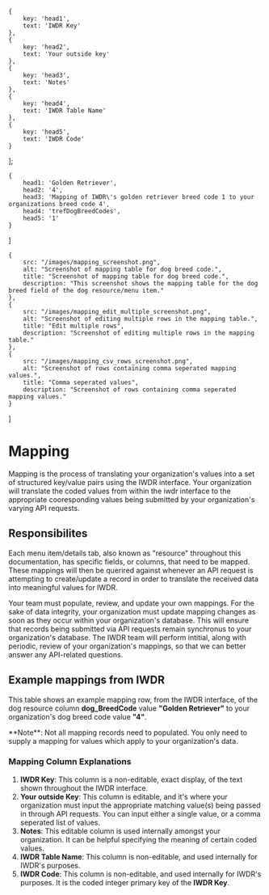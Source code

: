 
    {
        key: 'head1',
        text: 'IWDR Key'
    },
    {
        key: 'head2',
        text: 'Your outside key'
    },
    {
        key: 'head3',
        text: 'Notes'
    },
    {
        key: 'head4',
        text: 'IWDR Table Name'
    },
    {
        key: 'head5',
        text: 'IWDR Code'
    }
];

    {
        head1: 'Golden Retriever',
        head2: '4',
        head3: 'Mapping of IWDR\'s golden retriever breed code 1 to your organizations breed code 4',
        head4: 'trefDogBreedCodes',
        head5: '1'
    }
]

    {
        src: "/images/mapping_screenshot.png",
        alt: "Screenshot of mapping table for dog breed code.",
        title: "Screenshot of mapping table for dog breed code.",
        description: "This screenshot shows the mapping table for the dog breed field of the dog resource/menu item."
    },
    {
        src: "/images/mapping_edit_multiple_screenshot.png",
        alt: "Screenshot of editing multiple rows in the mapping table.",
        title: "Edit multiple rows",
        description: "Screenshot of editing multiple rows in the mapping table."
    },
    {
        src: "/images/mapping_csv_rows_screenshot.png",
        alt: "Screenshot of rows containing comma seperated mapping values.",
        title: "Comma seperated values",
        description: "Screenshot of rows containing comma seperated mapping values."
    }
]

# Mapping
Mapping is the process
of translating your organization's values into a set of structured key/value pairs using the IWDR interface.
Your organization will translate the coded values from within the iwdr interface to the appropriate cooresponding values
being submitted by your organization's varying API requests.

## Responsibilites

Each menu item/details tab,
also known as "resource" throughout this documentation, has specific fields, or columns, that need to be mapped.
These mappings will then be querired against whenever an API request is attempting to create/update a record
in order to translate the received data into meaningful values for IWDR.

<Note>
    <span className="text-red-500">
        Your team must populate, review, and update your own mappings. For the sake of data integrity,
        your organization must update mapping changes as soon as they occur within your organization's database.
        This will ensure that records being submitted via API requests remain synchronus to your organization's database.
    </span>
</Note>

<Note>
    The IWDR team will perform intitial, along with periodic, review of your organization's mappings,
    so that we can better answer any API-related questions.
</Note>


## Example mappings from IWDR

This table shows an example mapping row, from the IWDR interface,
of the dog resource column **dog_BreedCode** value **"Golden Retriever"**
to your organization's dog breed code value **"4"**.

<CustomLightbox
    slides={slides}
    label="Click to see example screenshots"
/>
<Table headers={headers} values={values}/>
<Note>
    **Note**: Not all mapping records need to populated. You only need to supply a mapping for values which apply to
    your organization's data.
</Note>

### Mapping Column Explanations
1. **IWDR Key**: This column is a non-editable, exact display, of the text shown throughout the IWDR interface.
2. **Your outside Key**: This column is editable, and it's where your organization must input the appropriate matching value(s) being passed in through API requests. You can input either a single value, or a comma seperated list of values.
3. **Notes**: This editable column is used internally amongst your organization. It can be helpful specifying the meaning of certain coded values.
4. **IWDR Table Name**: This column is non-editable, and used internally for IWDR's purposes.
5. **IWDR Code**: This column is non-editable, and used internally for IWDR's purposes. It is the coded integer primary key of the **IWDR Key**.